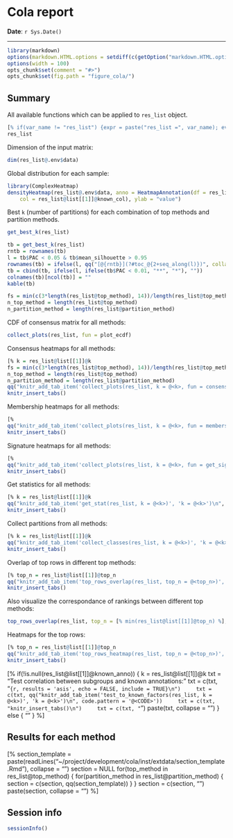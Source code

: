 Cola report
==================

**Date**: `r Sys.Date()`

----------------------------------------------------------------

<style type='text/css'>
[% paste(readLines("~/project/development/cola/inst/extdata/custom.css"), collapse = "\n") %]
</style>

```r
library(markdown)
options(markdown.HTML.options = setdiff(c(getOption("markdown.HTML.options"), "toc"), "base64_images"))
options(width = 100)
opts_chunk$set(comment = "#>")
opts_chunk$set(fig.path = "figure_cola/")
```

## Summary

All available functions which can be applied to `res_list` object.

```r
[% if(var_name != "res_list") {expr = paste("res_list =", var_name); eval(parse(text = expr)); expr} %]
res_list
```

Dimension of the input matrix:

```r
dim(res_list@.env$data)
```

Global distribution for each sample:

```r
library(ComplexHeatmap)
densityHeatmap(res_list@.env$data, anno = HeatmapAnnotation(df = res_list@list[[1]]@known_anno, 
	col = res_list@list[[1]]@known_col), ylab = "value")
```

Best `k` (number of partitions) for each combination of top methods and partition methods.

```r
get_best_k(res_list)
```

```r
tb = get_best_k(res_list)
rntb = rownames(tb)
l = tb$PAC < 0.05 & tb$mean_silhouette > 0.95
rownames(tb) = ifelse(l, qq("[@{rntb}](?#toc_@{2+seq_along(l)})", collapse = FALSE), rntb)
tb = cbind(tb, ifelse(l, ifelse(tb$PAC < 0.01, "**", "*"), ""))
colnames(tb)[ncol(tb)] = ""
kable(tb)
```

```r
fs = min(c(3*length(res_list@top_method), 14))/length(res_list@top_method)
n_top_method = length(res_list@top_method)
n_partition_method = length(res_list@partition_method)
```


CDF of consensus matrix for all methods:

```r
collect_plots(res_list, fun = plot_ecdf)
```

Consensus heatmaps for all methods:

```r
[% k = res_list@list[[1]]@k
fs = min(c(3*length(res_list@top_method), 14))/length(res_list@top_method)
n_top_method = length(res_list@top_method)
n_partition_method = length(res_list@partition_method)
qq("knitr_add_tab_item('collect_plots(res_list, k = @<k>, fun = consensus_heatmap)', 'k = @<k>', opt = 'fig.width = @<fs*n_top_method>, fig.height = @<fs*n_partition_method>')\n", code.pattern = "@<CODE>") %]
knitr_insert_tabs()
```

Membership heatmaps for all methods:

```r
[% 
qq("knitr_add_tab_item('collect_plots(res_list, k = @<k>, fun = membership_heatmap)', 'k = @<k>', opt = 'fig.width =@<fs*n_top_method>, fig.height = @<fs*n_partition_method>')\n", code.pattern = "@<CODE>") %]
knitr_insert_tabs()
```

Signature heatmaps for all methods:

```r
[% 
qq("knitr_add_tab_item('collect_plots(res_list, k = @<k>, fun = get_signatures)', 'k = @<k>', opt = 'fig.width = @<fs*n_top_method>, fig.height = @<fs*n_partition_method>')\n", code.pattern = "@<CODE>") %]
knitr_insert_tabs()
```

Get statistics for all methods:

```r
[% k = res_list@list[[1]]@k
qq("knitr_add_tab_item('get_stat(res_list, k = @<k>)', 'k = @<k>')\n", code.pattern = "@<CODE>") %]
knitr_insert_tabs()
```

Collect partitions from all methods:

```r
[% k = res_list@list[[1]]@k
qq("knitr_add_tab_item('collect_classes(res_list, k = @<k>)', 'k = @<k>', opt = 'fig.width = 14, fig.height = 8')\n", code.pattern = "@<CODE>") %]
knitr_insert_tabs()
```

Overlap of top rows in different top methods:

```r
[% top_n = res_list@list[[1]]@top_n
qq("knitr_add_tab_item('top_rows_overlap(res_list, top_n = @<top_n>)', 'top_n = @<top_n>', opt = 'fig.width = 5, fig.height = 5')\n", code.pattern = "@<CODE>") %]
knitr_insert_tabs()
```

Also visualize the correspondance of rankings between different top methods:

```r
top_rows_overlap(res_list, top_n = [% min(res_list@list[[1]]@top_n) %], type = "correspondance")
```

Heatmaps for the top rows:

```r
[% top_n = res_list@list[[1]]@top_n
qq("knitr_add_tab_item('top_rows_heatmap(res_list, top_n = @<top_n>)', 'top_n = @<top_n>', opt = 'fig.width = 14, fig.height = 14/@<n_top_method>')\n", code.pattern = "@<CODE>") %]
knitr_insert_tabs()
```

[% if(!is.null(res_list@list[[1]]@known_anno)) {
	k = res_list@list[[1]]@k
	txt = "Test correlation between subgroups and known annotations:\n\n"
	txt = c(txt, "```{r, results = 'asis', echo = FALSE, include = TRUE}\n")
	txt = c(txt, qq("knitr_add_tab_item('test_to_known_factors(res_list, k = @<k>)', 'k = @<k>')\n", code.pattern = '@<CODE>'))
	txt = c(txt, "knitr_insert_tabs()\n")
	txt = c(txt, "```\n")
	paste(txt, collapse = "\n")
} else {
	""
} %]

## Results for each method

[% 
section_template = paste(readLines("~/project/development/cola/inst/extdata/section_template.Rmd"), collapse = "\n")
section = NULL
for(top_method in res_list@top_method) {
    for(partition_method in res_list@partition_method) {
        section = c(section, qq(section_template))
    }
}
section = c(section, "\n")
paste(section, collapse = "\n\n") %]


## Session info

```r
sessionInfo()
```
